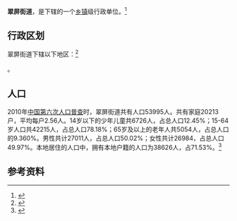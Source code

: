 {{中国乡级行政区|37/06/86/001/000}}

'''翠屏街道'''，是{{PRC admin/fullname|37/06/86/001/000|3}}下辖的一个[[乡镇|乡镇]]级行政单位。<ref>{{PRC admin/ref sgc|{{PRC admin/parent|37/06/86/001/000}}}}</ref>

== 行政区划 ==

翠屏街道下辖以下地区：<ref>{{PRC admin/ref sgc|37/06/86/001/000}}</ref>

{{PRC admin/children|37/06/86/001/000}}。
== 人口 ==

2010年[[中国第六次人口普查|中国第六次人口普查]]时，翠屏街道共有人口53995人。共有家庭20213户，平均每户2.56人。14岁以下的少年儿童共6726人，占总人口12.45%；15-64岁人口共42215人，占总人口78.18%；65岁及以上的老年人共5054人，占总人口的9.360%。男性共计27011人，占总人口50.02%；女性共计26984，占总人口49.97%。本地居住的人口中，拥有本地户籍的人口为38626人，占71.53%。<ref name="人口普查2010">{{cite web| url =http://www.yearbookchina.com/navipage-n2013030152000017.html| title =《中国2010年人口普查分乡、镇、街道资料》| author =中国国务院人口普查办公室、中国国家统计局人口就业统计司等| year =2010| website =统计年鉴分享平台| page =表15 山东省乡、镇、街道人口| format =收费| access-date =2018-07-19| archive-url =https://web.archive.org/web/20180719084356/http://www.yearbookchina.com/navipage-n2013030152000017.html| archive-date =2018-07-19| dead-url =no}}</ref>

== 参考资料 ==

{{reflist}}

{{行政区划小作品}}
{{PRC admin/navcat|37/06/86/001/000}}